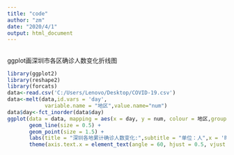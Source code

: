 ```yaml
---
title: "code"
author: "zm"
date: "2020/4/1"
output: html_document
---
```


## 
ggplot画深圳市各区确诊人数变化折线图

```r
library(ggplot2)
library(reshape2)
library(forcats)
data<-read.csv('C:/Users/Lenovo/Desktop/COVID-19.csv')
data<-melt(data,id.vars = 'day',
            variable.name = "地区",value.name="num") 
data$day<-fct_inorder(data$day)
ggplot(data = data, mapping = aes(x = day, y = num, colour = 地区,group = 地区 )) +
       geom_line(size = 0.5) +
       geom_point(size = 1.5) +
       labs(title = "深圳各地累计确诊人数变化:",subtitle = "单位：人",x = '时间',y = '人数') +
       theme(axis.text.x = element_text(angle = 60, hjust = 0.5, vjust =0.5 ,size = 8))

```

